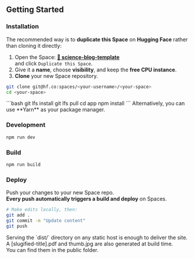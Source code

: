 
## Getting Started

### Installation

The recommended way is to **duplicate this Space** on **Hugging Face** rather than cloning it directly:

1. Open the Space: **[🤗 science-blog-template](https://huggingface.co/spaces/tfrere/science-blog-template)**<br/> and click `Duplicate this Space`.
2. Give it a **name**, choose **visibility**, and keep the **free CPU instance**.
3. **Clone** your new Space repository.
```bash
git clone git@hf.co:spaces/<your-username>/<your-space>
cd <your-space>
```

<Sidenote>
```bash
git lfs install
git lfs pull
cd app
npm install
```
<Fragment slot="aside">
    Alternatively, you can use **Yarn** as your package manager.
  </Fragment>
</Sidenote>


### Development

```bash
npm run dev
```

### Build

```bash
npm run build
```


### Deploy

Push your changes to your new Space repo.<br/>**Every push automatically triggers a build and deploy** on Spaces.
```bash
# Make edits locally, then:
git add .
git commit -m "Update content"
git push
```

<Note title="Note">
Serving the `dist/` directory on any static host is enough to deliver the site.
</Note>
<Note title="Note">
A [slugified-title].pdf and thumb.jpg are also generated at build time.<br/>You can find them in the public folder.
</Note>
